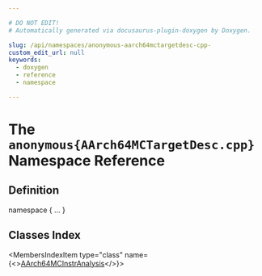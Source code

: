 ```yaml
---

# DO NOT EDIT!
# Automatically generated via docusaurus-plugin-doxygen by Doxygen.

slug: /api/namespaces/anonymous-aarch64mctargetdesc-cpp-
custom_edit_url: null
keywords:
  - doxygen
  - reference
  - namespace

---
```





# The `anonymous{AArch64MCTargetDesc.cpp}` Namespace Reference

<DoxygenPage pluginConfig={pluginConfig}>



## Definition

<CodeBlock>namespace &#123; ... &#125;</CodeBlock>

## Classes Index

<MembersIndex>

<MembersIndexItem
  type="class"
  name={<><a href="/docs/api/classes/anonymous-namespace-aarch64mctargetdesc-cpp-/aarch64mcinstranalysis">AArch64MCInstrAnalysis</a></>}>
</MembersIndexItem>

</MembersIndex>


</DoxygenPage>
